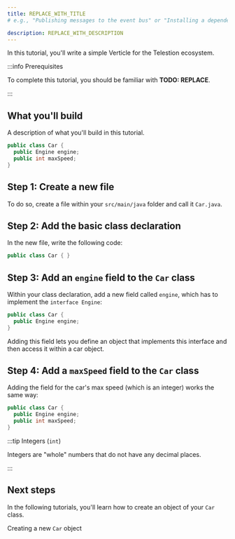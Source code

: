 ```yaml
---
title: REPLACE_WITH_TITLE
# e.g., "Publishing messages to the event bus" or "Installing a dependency using npm"

description: REPLACE_WITH_DESCRIPTION
---
```


<!--
Tutorial
========

=== When to use this template:
Use this template when you want to give a quick, step-by-step tutorial for solving a specific
technical problem. Tutorials allow the reader to learn how to implement something within
their projects quickly.

=== When not to use this template:
When your article focuses more on a concept/technology and is not rooted in a specific technical
problem ("how to do XY?"), consider using a guide instead.

=== Guide or Tutorial
A tutorial provides a quick, technical "step-by-step" tutorial for a
given problem. Thus, a guide describes less the handling of a specific problem
and more the general interaction of the reader with a given concept.

Example with npm articles:
- "npm": (Concept, explaining what npm is)
- "Installing a dependency with npm" (Tutorial, providing a quick tutorial to
  solve a technical problem)
- "Managing dependencies with npm" (Guide, including both technical knowledge, but
  also best practices and more)

=== Writing tips:
- Write in the present tense
- Use neutral pronouns (they/them instead of he/she and him/her)
- Be respectful to everyone
- Be aware of the potential for cultural misunderstandings
- Provide explanations for what you do, but focus on the step-by-step guide
  without deeply explaining every technical decision and why it's best prcatice
  to do so (you can describe best practices in a guide, a tutorial must focus on
  keeping the "step by step" flow going)
-->

<!-- Relevant imports: -->


<!-- Short description of what the article covers: -->

In this tutorial, you'll write a simple Verticle for the Telestion ecosystem.

:::info Prerequisites

To complete this tutorial, you should be familiar with **TODO: REPLACE**.

:::

## What you'll build

A description of what you'll build in this tutorial.

```java title='Car.java'
public class Car {
  public Engine engine;
  public int maxSpeed;
}
```

## Step 1: Create a new file

To do so, create a file within your `src/main/java` folder and call it
`Car.java`.

## Step 2: Add the basic class declaration

In the new file, write the following code:

```java title='Car.java'
public class Car { }
```

## Step 3: Add an `engine` field to the `Car` class

Within your class declaration, add a new field called `engine`, which has
to implement the `interface Engine`:

```java title='Car.java' {2}
public class Car {
  public Engine engine;
}
```

Adding this field lets you define an object that implements this interface and
then access it within a car object.

## Step 4: Add a `maxSpeed` field to the `Car` class

Adding the field for the car's max speed (which is an integer) works the
same way:

```java title='Car.java' {3}
public class Car {
  public Engine engine;
  public int maxSpeed;
}
```

:::tip Integers (`int`)

Integers are "whole" numbers that do not have any decimal places.

:::

## Next steps

<!-- Short concluding sentence: -->

In the following tutorials, you'll learn how to create an object of your `Car` class.

<!-- Links to next steps/related articles -->

<Reference to="../creating-objects">
	Creating a new <code>Car</code> object
</Reference>

<!--
Snippets
--------

<Reference to="../other-article">
    Relative Link to other article
</Reference>

<Reference to="https://www.example.com">
    Example Website
</Reference>
-->
